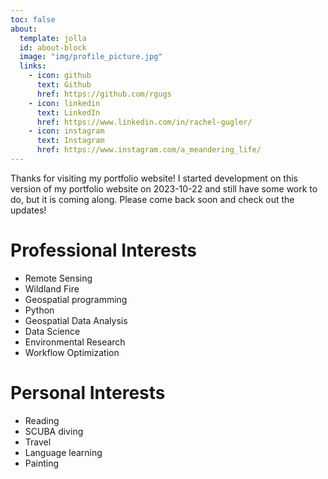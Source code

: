 ```yaml
---
toc: false
about:
  template: jolla
  id: about-block
  image: "img/profile_picture.jpg"
  links:
    - icon: github
      text: Github
      href: https://github.com/rgugs
    - icon: linkedin
      text: LinkedIn
      href: https://www.linkedin.com/in/rachel-gugler/ 
    - icon: instagram
      text: Instagram
      href: https://www.instagram.com/a_meandering_life/
---
```


::: {#about-block}
:::

Thanks for visiting my portfolio website! I started development on this version of my portfolio website on 2023-10-22 and still have some work to do, but it is coming along. Please come back soon and check out the updates!

# Professional Interests

* Remote Sensing
* Wildland Fire
* Geospatial programming
* Python
* Geospatial Data Analysis
* Data Science
* Environmental Research
* Workflow Optimization

# Personal Interests

* Reading
* SCUBA diving
* Travel
* Language learning
* Painting
